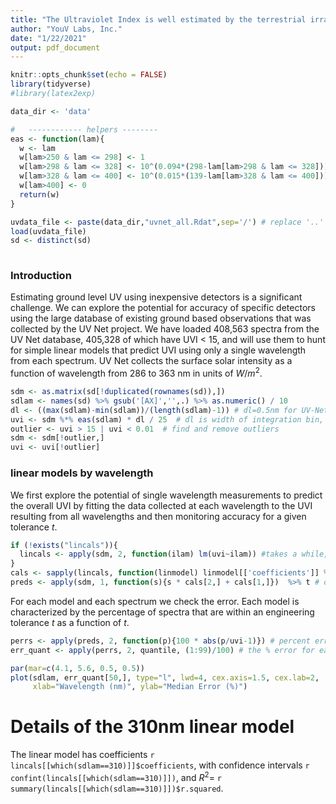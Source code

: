 ```yaml
---
title: "The Ultraviolet Index is well estimated by the terrestrial irradiance at 310nm\nFigure 2"
author: "YouV Labs, Inc."
date: "1/22/2021"
output: pdf_document
---
```

```r
knitr::opts_chunk$set(echo = FALSE)
library(tidyverse)
#library(latex2exp)

data_dir <- 'data'

#   ------------ helpers --------
eas <- function(lam){
  w <- lam
  w[lam>250 & lam <= 298] <- 1
  w[lam>298 & lam <= 328] <- 10^(0.094*(298-lam[lam>298 & lam <= 328]))
  w[lam>328 & lam <= 400] <- 10^(0.015*(139-lam[lam>328 & lam <= 400]))
  w[lam>400] <- 0
  return(w)
}

uvdata_file <- paste(data_dir,"uvnet_all.Rdat",sep='/') # replace '..' with data_dir after prepping the uvnet data and putting it in the folder data
load(uvdata_file)
sd <- distinct(sd)
 
```
### Introduction

Estimating ground level UV using inexpensive detectors is a significant challenge. 
We can explore the potential for accuracy of specific detectors using the large database of existing ground based observations that was collected by the UV Net project.
We have loaded 408,563 spectra from the UV Net database, 405,328 of which have UVI < 15, and will use them to hunt for simple linear models that predict UVI using only a single wavelength from each spectrum.
UV Net collects the surface solar intensity as a function of wavelength from 286 to 363 nm in units of $W/m^2$.

```r
sdm <- as.matrix(sd[!duplicated(rownames(sd)),])
sdlam <- names(sd) %>% gsub('[AX]','',.) %>% as.numeric() / 10  
dl <- ((max(sdlam)-min(sdlam))/(length(sdlam)-1)) # dl=0.5nm for UV-Net
uvi <- sdm %*% eas(sdlam) * dl / 25  # dl is width of integration bin, 25 is for units of UVI with 1 UVI being 25 mW/m2
outlier <- uvi > 15 | uvi < 0.01  # find and remove outliers
sdm <- sdm[!outlier,]
uvi <- uvi[!outlier]
```

### linear models by wavelength

We first explore the potential of single wavelength measurements to predict the overall UVI by fitting the data collected at each wavelength to the UVI resulting from all wavelengths and then monitoring accuracy for a given tolerance $t$.
\begin{equation}\label{accuracy}
A_t = P(\|\frac{E_{Dmi}}{U_i}-1\|<t)
\end{equation}

```r
if (!exists("lincals")){
  lincals <- apply(sdm, 2, function(ilam) lm(uvi~ilam)) #takes a while, 154 fits over 405k+ spectra
}
cals <- sapply(lincals, function(linmodel) linmodel[['coefficients']] %>% unlist) # extract slope and intercept
preds <- apply(sdm, 1, function(s){s * cals[2,] + cals[1,]})  %>% t # output should have same dimenstions as sdm, but each column is has the UVI predicted for the row's spectrum using the linear model derived from the wavelength name of the column.
```

For each model and each spectrum we check the error.
Each model is characterized by the percentage of spectra that are within an engineering tolerance $t$ as a function of $t$.

```r
perrs <- apply(preds, 2, function(p){100 * abs(p/uvi-1)}) # percent errors, has the same dimensions as preds.
err_quant <- apply(perrs, 2, quantile, (1:99)/100) # the % error for each quantile, e.g. for quantile q the size of the error in the best performing q% of the fits.
```

```r
par(mar=c(4.1, 5.6, 0.5, 0.5))
plot(sdlam, err_quant[50,], type="l", lwd=4, cex.axis=1.5, cex.lab=2,
     xlab="Wavelength (nm)", ylab="Median Error (%)")
```

# Details of the 310nm linear model

The linear model has coefficients `r lincals[[which(sdlam==310)]]$coefficients`,
with confidence intervals
`r confint(lincals[[which(sdlam==310)]])`, and $R^2=$
`r summary(lincals[[which(sdlam==310)]])$r.squared`.

